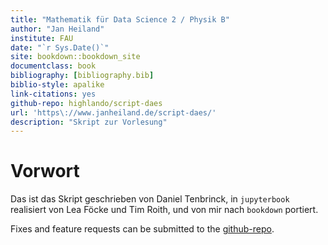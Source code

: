 ```yaml
--- 
title: "Mathematik für Data Science 2 / Physik B"
author: "Jan Heiland"
institute: FAU
date: "`r Sys.Date()`"
site: bookdown::bookdown_site
documentclass: book
bibliography: [bibliography.bib]
biblio-style: apalike
link-citations: yes
github-repo: highlando/script-daes
url: 'https\://www.janheiland.de/script-daes/'
description: "Skript zur Vorlesung"
---
```


# Vorwort {-}

Das ist das Skript geschrieben von Daniel Tenbrinck, in `jupyterbook` realisiert von Lea F&ouml;cke und Tim Roith, und von mir nach `bookdown` portiert.

Fixes and feature requests can be submitted to the [github-repo](https://github.com/highlando/script-daes).
